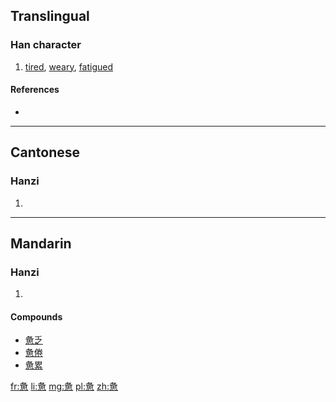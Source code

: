 {{also|憊}}
==Translingual==

===Han character===
{{Han char|rn=61|rad=心|as=08|sn=12|four=|canj=竹水田心 (HEWP)|ids=⿱[[夂]][[思]]}}

# [[tired]], [[weary]], [[fatigued]]

====References====
* {{Han ref|kx=0392.181|hdz=42311.200|uh=60EB|ud=24811}}

----

==Cantonese==

===Hanzi===
{{yue-hanzi|jyut=|y=baai6, bei6|tra=憊}}

# {{defn|lang=yue|sort=心08}}

----

==Mandarin==

===Hanzi===
{{cmn-hanzi|tra=憊|pin=[[bèi]] ([[bei4]])|wg=pei<sup>4</sup>}}

# {{defn|lang=cmn|sort=心08}}

====Compounds====
* [[惫乏]]
* [[惫倦]]
* [[惫累]]

[[fr:惫]]
[[li:惫]]
[[mg:惫]]
[[pl:惫]]
[[zh:惫]]